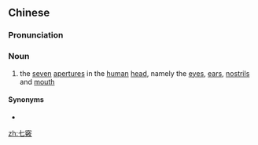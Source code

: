 {{also|七窍}}
==Chinese==
{{zh-forms|s=七窍}}

===Pronunciation===
{{zh-pron
|m=qīqiào
|c=cat1 hiu3
|mn=qz,xm,zz,tw:chhit-khiàu
|cat=n
}}

===Noun===
{{zh-noun}}

# the [[seven]] [[aperture]]s in the [[human]] [[head]], namely the [[eye]]s, [[ear]]s, [[nostril]]s and [[mouth]]

====Synonyms====
* {{zh-l|七孔}}

[[zh:七竅]]